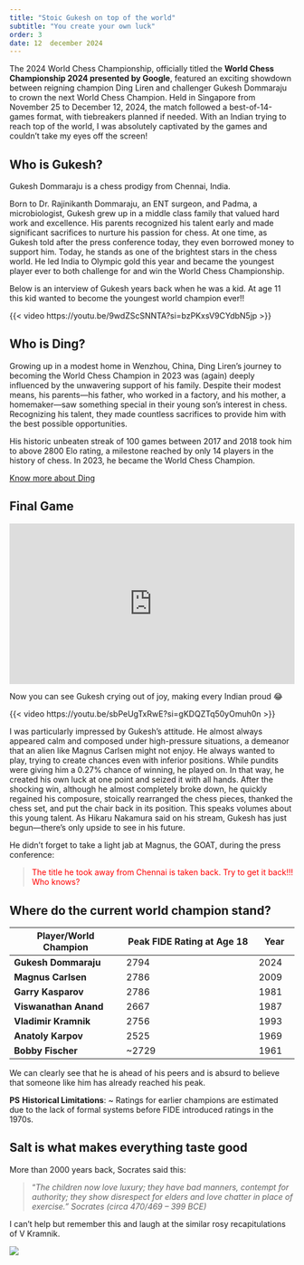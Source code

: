 ```yaml
---
title: "Stoic Gukesh on top of the world"
subtitle: "You create your own luck"
order: 3
date: 12  december 2024
---
```


The 2024 World Chess Championship, officially titled the **World Chess Championship 2024 presented by Google**, featured an exciting showdown between reigning champion Ding Liren and challenger Gukesh Dommaraju to crown the next World Chess Champion. Held in Singapore from November 25 to December 12, 2024, the match followed a best-of-14-games format, with tiebreakers planned if needed. With an Indian trying to reach top of the world, I was absolutely captivated by the games and couldn’t take my eyes off the screen!

## Who is Gukesh?

Gukesh Dommaraju is a chess prodigy from Chennai, India.

Born to Dr. Rajinikanth Dommaraju, an ENT surgeon, and Padma, a microbiologist, Gukesh grew up in a middle class family that valued hard work and excellence. His parents recognized his talent early and made significant sacrifices to nurture his passion for chess. At one time, as Gukesh told after the press conference today, they even borrowed money to support him. Today, he stands as one of the brightest stars in the chess world. He led India to Olympic gold this year and became the youngest player ever to both challenge for and win the World Chess Championship.

Below is an interview of Gukesh years back when he was a kid. At age 11 this kid wanted to become the youngest world champion ever!!

{{< video https://youtu.be/9wdZScSNNTA?si=bzPKxsV9CYdbN5jp >}}

## Who is Ding?

Growing up in a modest home in Wenzhou, China, Ding Liren’s journey to becoming the World Chess Champion in 2023 was (again) deeply influenced by the unwavering support of his family. Despite their modest means, his parents—his father, who worked in a factory, and his mother, a homemaker—saw something special in their young son’s interest in chess. Recognizing his talent, they made countless sacrifices to provide him with the best possible opportunities.

His historic unbeaten streak of 100 games between 2017 and 2018 took him to above 2800 Elo rating, a milestone reached by only 14 players in the history of chess. In 2023, he became the World Chess Champion.

[Know more about Ding](https://en.chessbase.com/post/who-is-ding-liren)

## Final Game

::: {style="position: relative; width: 100%; height: 0; padding-bottom: 56.25%;"}
<iframe 
    src="https://lichess.org/study/embed/LF4x850G/HCFmWifD#0" 
    style="position: absolute; top: 0; left: 0; width: 100%; height: 100%; border: none;"> </iframe>
:::

Now you can see Gukesh crying out of joy, making every Indian proud 😂

{{< video https://youtu.be/sbPeUgTxRwE?si=gKDQZTq50yOmuh0n >}}

I was particularly impressed by Gukesh's attitude. He almost always appeared calm and composed under high-pressure situations, a demeanor that an alien like Magnus Carlsen might not enjoy. He always wanted to play, trying to create chances even with inferior positions. While pundits were giving him a 0.27% chance of winning, he played on. In that way, he created his own luck at one point and seized it with all hands. After the shocking win, although he almost completely broke down, he quickly regained his composure, stoically rearranged the chess pieces, thanked the chess set, and put the chair back in its position. This speaks volumes about this young talent. As Hikaru Nakamura said on his stream, Gukesh has just begun—there’s only upside to see in his future.

He didn’t forget to take a light jab at Magnus, the GOAT, during the press conference:

> ::: {style="color: red"}
> The title he took away from Chennai is taken back. Try to get it back!!! Who knows?
> :::

## Where do the current world champion stand?

| **Player/World Champion** | **Peak FIDE Rating at Age 18** | **Year** |
|---------------------------|--------------------------------|----------|
| **Gukesh Dommaraju**      | 2794                           | 2024     |
| **Magnus Carlsen**        | 2786                           | 2009     |
| **Garry Kasparov**        | 2786                           | 1981     |
| **Viswanathan Anand**     | 2667                           | 1987     |
| **Vladimir Kramnik**      | 2756                           | 1993     |
| **Anatoly Karpov**        | 2525                           | 1969     |
| **Bobby Fischer**         | \~2729                         | 1961     |

We can clearly see that he is ahead of his peers and is absurd to believe that someone like him has already reached his peak.

**PS** **Historical Limitations**: \~ Ratings for earlier champions are estimated due to the lack of formal systems before FIDE introduced ratings in the 1970s.

## Salt is what makes everything taste good

More than 2000 years back, Socrates said this:

> "*The children now love luxury; they have bad manners, contempt for authority; they show disrespect for elders and love chatter in place of exercise." Socrates (circa 470/469 – 399 BCE)*

I can’t help but remember this and laugh at the similar rosy recapitulations of V Kramnik.

![](images/kramnik.png)
